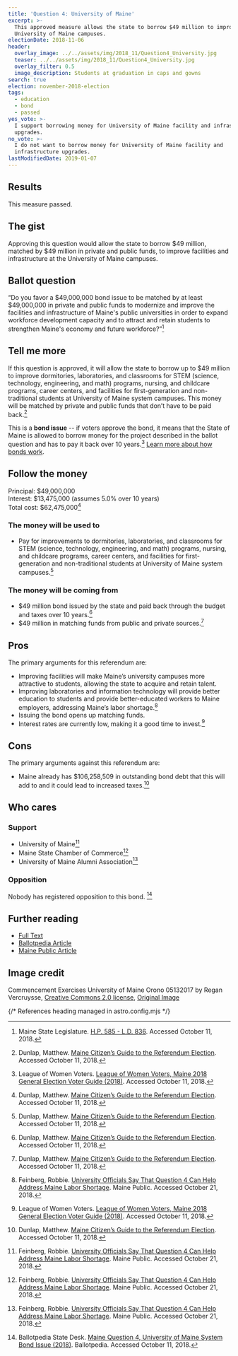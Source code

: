 ```yaml
---
title: 'Question 4: University of Maine'
excerpt: >-
  This approved measure allows the state to borrow $49 million to improve
  University of Maine campuses.
electionDate: 2018-11-06
header:
  overlay_image: ../../assets/img/2018_11/Question4_University.jpg
  teaser: ../../assets/img/2018_11/Question4_University.jpg
  overlay_filter: 0.5
  image_description: Students at graduation in caps and gowns
search: true
election: november-2018-election
tags:
  - education
  - bond
  - passed
yes_vote: >-
  I support borrowing money for University of Maine facility and infrastructure
  upgrades.
no_vote: >-
  I do not want to borrow money for University of Maine facility and
  infrastructure upgrades.
lastModifiedDate: 2019-01-07
---
```


## Results

This measure passed.

## The gist

Approving this question would allow the state to borrow $49 million, matched by $49 million in private and public funds, to improve facilities and infrastructure at the University of Maine campuses.

## Ballot question

“Do you favor a $49,000,000 bond issue to be matched by at least $49,000,000 in private and public funds to modernize and improve the facilities and infrastructure of Maine's public universities in order to expand workforce development capacity and to attract and retain students to strengthen Maine's economy and future workforce?”[^2]

<YesNoTable yesContent={frontmatter.yes_vote} noContent={frontmatter.no_vote} />

## Tell me more

If this question is approved, it will allow the state to borrow up to $49 million to improve dormitories, laboratories, and classrooms for STEM (science, technology, engineering, and math) programs, nursing, and childcare programs, career centers, and facilities for first-generation and non-traditional students at University of Maine system campuses. This money will be matched by private and public funds that don’t have to be paid back.[^4]

This is a **bond issue** -- if voters approve the bond, it means that the State of Maine is allowed to borrow money for the project described in the ballot question and has to pay it back over 10 years.[^3] [Learn more about how bonds work](/bonds).

## Follow the money

Principal: $49,000,000
<br />Interest: $13,475,000 (assumes 5.0% over 10 years)
<br />Total cost: $62,475,000[^4]

### The money will be used to

- Pay for improvements to dormitories, laboratories, and classrooms for STEM (science, technology, engineering, and math) programs, nursing, and childcare programs, career centers, and facilities for first-generation and non-traditional students at University of Maine system campuses.[^4]

### The money will be coming from

- $49 million bond issued by the state and paid back through the budget and taxes over 10 years.[^4]
- $49 million in matching funds from public and private sources.[^4]

## Pros

The primary arguments for this referendum are:

- Improving facilities will make Maine’s university campuses more attractive to students, allowing the state to acquire and retain talent.
- Improving laboratories and information technology will provide better education to students and provide better-educated workers to Maine employers, addressing Maine’s labor shortage.[^5]
- Issuing the bond opens up matching funds.
- Interest rates are currently low, making it a good time to invest.[^3]

## Cons

The primary arguments against this referendum are:

- Maine already has $106,258,509 in outstanding bond debt that this will add to and it could lead to increased taxes.[^4]

## Who cares

### Support

- University of Maine[^5]
- Maine State Chamber of Commerce[^5]
- University of Maine Alumni Association[^5]

### Opposition

Nobody has registered opposition to this bond. [^1]

## Further reading

- [Full Text](http://www.mainelegislature.org/legis/bills/getPDF.asp?paper=HP0585&item=3&snum=128)
- [Ballotpedia Article](<https://ballotpedia.org/Maine_Question_4,_University_of_Maine_System_Bond_Issue_(2018)>)
- [Maine Public Article](http://www.mainepublic.org/post/university-officials-say-question-4-can-help-address-maine-labor-shortage#stream/0)

## Image credit

Commencement Exercises University of Maine Orono 05132017 by Regan Vercruysse, [Creative Commons 2.0 license](https://creativecommons.org/licenses/by-sa/2.0/), [Original Image](https://www.flickr.com/photos/rverc/34666710781)

{/* References heading managed in astro.config.mjs */}
[^1]: Ballotpedia State Desk. [Maine Question 4, University of Maine System Bond Issue (2018)](<https://ballotpedia.org/Maine_Question_4,_University_of_Maine_System_Bond_Issue_(2018)>). Ballotpedia. Accessed October 11, 2018.
[^2]: Maine State Legislature. [H.P. 585 - L.D. 836](http://www.mainelegislature.org/legis/bills/getPDF.asp?paper=HP0585&item=3&snum=128). Accessed October 11, 2018.
[^3]: League of Women Voters. [League of Women Voters, Maine 2018 General Election Voter Guide (2018)](http://www.lwvme.org/files/VG_2018_Statewide.pdf). Accessed October 11, 2018.
[^4]: Dunlap, Matthew. [Maine Citizen’s Guide to the Referendum Election](https://www.maine.gov/sos/cec/elec/upcoming/pdf/citizensguide.pdf). Accessed October 11, 2018.
[^5]: Feinberg, Robbie. [University Officials Say That Question 4 Can Help Address Maine Labor Shortage](http://www.mainepublic.org/post/university-officials-say-question-4-can-help-address-maine-labor-shortage#stream/0). Maine Public. Accessed October 21, 2018.
